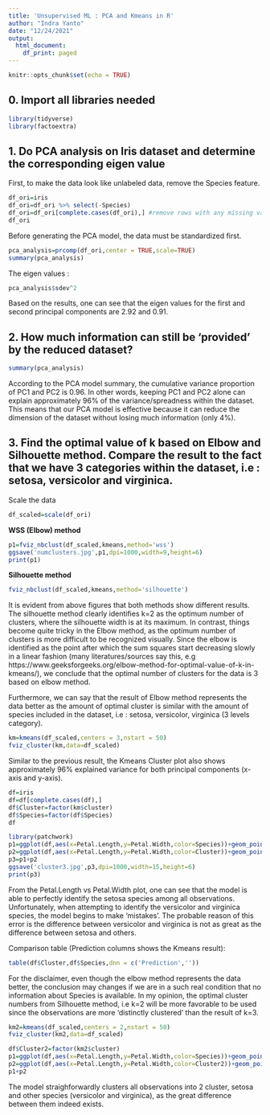 ---
title: 'Unsupervised ML : PCA and Kmeans in R'
author: "Indra Yanto"
date: "12/24/2021"
output:
  html_document:
    df_print: paged
---

```{r setup, include=FALSE}
knitr::opts_chunk$set(echo = TRUE)
```

## 0. Import all libraries needed
```{r,warning=FALSE,message=FALSE}
library(tidyverse)
library(factoextra)
```

## 1. Do PCA analysis on Iris dataset and determine the corresponding eigen value

First, to make the data look like unlabeled data, remove the Species feature.
```{r}
df_ori=iris
df_ori=df_ori %>% select(-Species)
df_ori=df_ori[complete.cases(df_ori),] #remove rows with any missing values
df_ori
```

Before generating the PCA model, the data must be standardized first.
```{r}
pca_analysis=prcomp(df_ori,center = TRUE,scale=TRUE)
summary(pca_analysis)
```
The eigen values :
```{r}
pca_analysis$sdev^2
```
Based on the results, one can see that the eigen values for the first and second principal components are 2.92 and 0.91.

## 2. How much information can still be 'provided' by the reduced dataset?

```{r}
summary(pca_analysis)
```

According to the PCA model summary, the cumulative variance proportion of PC1 and PC2 is 0.96. In other words, keeping PC1 and PC2 alone can explain approximately 96% of the variance/spreadness within the dataset. This means that our PCA model is effective because it can reduce the dimension of the dataset without losing much information (only 4%).

## 3. Find the optimal value of k based on Elbow and Silhouette method. Compare the result to the fact that we have 3 categories within the dataset, i.e : setosa, versicolor and virginica.

Scale the data
```{r}
df_scaled=scale(df_ori)
```

**WSS (Elbow) method**
```{r}
p1=fviz_nbclust(df_scaled,kmeans,method='wss')
ggsave('numclusters.jpg',p1,dpi=1000,width=9,height=6)
print(p1)
```

**Silhouette method**
```{r}
fviz_nbclust(df_scaled,kmeans,method='silhouette')
```

It is evident from above figures that both methods show different results. The silhouette method clearly identifies k=2 as the optimum number of clusters, where the silhouette width is at its maximum. In contrast, things become quite tricky in the Elbow method, as the optimum number of clusters is more difficult to be recognized visually. Since the elbow is identified as the point after which the sum squares start decreasing slowly in a linear fashion (many literatures/sources say this, e.g https://www.geeksforgeeks.org/elbow-method-for-optimal-value-of-k-in-kmeans/), we conclude that the optimal number of clusters for the data is 3 based on elbow method.

Furthermore, we can say that the result of Elbow method represents the data better as the amount of optimal cluster is similar with the amount of species included in the dataset, i.e : setosa, versicolor, virginica (3 levels category).

```{r}
km=kmeans(df_scaled,centers = 3,nstart = 50)
fviz_cluster(km,data=df_scaled)
```

Similar to the previous result, the Kmeans Cluster plot also shows approximately 96% explained variance for both principal components (x-axis and y-axis).
```{r}
df=iris
df=df[complete.cases(df),]
df$Cluster=factor(km$cluster)
df$Species=factor(df$Species)
df
```
```{r,fig.width=8,fig.height=3}
library(patchwork)
p1=ggplot(df,aes(x=Petal.Length,y=Petal.Width,color=Species))+geom_point(size=2)+labs(title='True Data')
p2=ggplot(df,aes(x=Petal.Length,y=Petal.Width,color=Cluster))+geom_point(size=2)+labs(title='Clustered by Kmeans with k=3')
p3=p1+p2
ggsave('cluster3.jpg',p3,dpi=1000,width=15,height=6)
print(p3)
```

From the Petal.Length vs Petal.Width plot, one can see that the model is able to perfectly identify the setosa species among all observations. Unfortunately, when attempting to identify the versicolor and virginica species, the model begins to make 'mistakes'. The probable reason of this error is the difference between versicolor and virginica is not as great as the difference between setosa and others.

Comparison table (Prediction columns shows the Kmeans result):
```{r}
table(df$Cluster,df$Species,dnn = c('Prediction',''))
```
For the disclaimer, even though the elbow method represents the data better, the conclusion may changes if we are in a such real condition that no information about Species is available. In my opinion, the optimal cluster numbers from Silhouette method, i.e k=2 will be more favorable to be used since the observations are more 'distinctly clustered' than the result of k=3. 
```{r}
km2=kmeans(df_scaled,centers = 2,nstart = 50)
fviz_cluster(km2,data=df_scaled)
```
```{r,fig.width=8,fig.height=3}
df$Cluster2=factor(km2$cluster)
p1=ggplot(df,aes(x=Petal.Length,y=Petal.Width,color=Species))+geom_point(size=2)+labs(title='True Data')
p2=ggplot(df,aes(x=Petal.Length,y=Petal.Width,color=Cluster2))+geom_point(size=2)+labs(title='Clustered by Kmeans with k=2')
p1+p2
```

The model straighforwardly clusters all observations into 2 cluster, setosa and other species (versicolor and virginica), as the great difference between them indeed exists.










